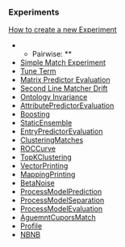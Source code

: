 === Experiments ===
[[How to create a new Experiment]]

**Pairwise: **
* [[SimpleMatch|Simple Match Experiment]]
* [[TuneTerm|Tune Term]]
* [[MatrixPredictEval|Matrix Predictor Evaluation]]
* [[2LMDrift|Second Line Matcher Drift]]
* [[OntologyInvariance|Ontology Invariance]]
* [[AttributePredictorEvaluation|AttributePredictorEvaluation]]
* [[Boosting|Boosting]]
* [[StaticEnsemble|StaticEnsemble]]
* [[EntryPredictorEvaluation|EntryPredictorEvaluation]]
* [[ClusteringMatches|ClusteringMatches]]
* [[ROCCurve|ROCCurve]]
* [[TopKClustering|TopKClustering]]
* [[VectorPrinting|VectorPrinting]]
* [[MappingPrinting|MappingPrinting]]
* [[BetaNoise|BetaNoise]]
* [[ProcessModelPrediction|ProcessModelPrediction]]
* [[ProcessModelSeparation|ProcessModelSeparation]]
* [[ProcessModelEvaluation|ProcessModelEvaluation]]
* [[AguemntCuporsMatch|AguemntCuporsMatch]]
* [[Profile|Profile]]
* [[NBNB|NBNB]]